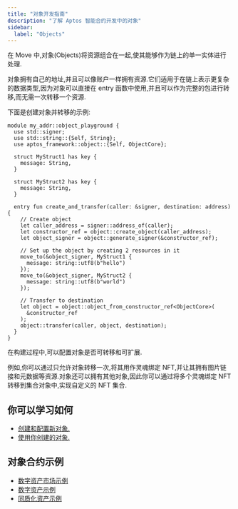 ```yaml
---
title: "对象开发指南"
description: "了解 Aptos 智能合约开发中的对象"
sidebar:
  label: "Objects"
---
```


在 Move 中,对象(Objects)将资源组合在一起,使其能够作为链上的单一实体进行处理.

对象拥有自己的地址,并且可以像账户一样拥有资源.它们适用于在链上表示更复杂的数据类型,因为对象可以直接在 entry 函数中使用,并且可以作为完整的包进行转移,而无需一次转移一个资源.

下面是创建对象并转移的示例:

```move filename="Example.move"
module my_addr::object_playground {
  use std::signer;
  use std::string::{Self, String};
  use aptos_framework::object::{Self, ObjectCore};

  struct MyStruct1 has key {
    message: String,
  }

  struct MyStruct2 has key {
    message: String,
  }

  entry fun create_and_transfer(caller: &signer, destination: address) {
    // Create object
    let caller_address = signer::address_of(caller);
    let constructor_ref = object::create_object(caller_address);
    let object_signer = object::generate_signer(&constructor_ref);

    // Set up the object by creating 2 resources in it
    move_to(&object_signer, MyStruct1 {
      message: string::utf8(b"hello")
    });
    move_to(&object_signer, MyStruct2 {
      message: string::utf8(b"world")
    });

    // Transfer to destination
    let object = object::object_from_constructor_ref<ObjectCore>(
      &constructor_ref
    );
    object::transfer(caller, object, destination);
  }
}
```

在构建过程中,可以配置对象是否可转移和可扩展.

例如,你可以通过只允许对象转移一次,将其用作灵魂绑定 NFT,并让其拥有图片链接和元数据等资源.对象还可以拥有其他对象,因此你可以通过将多个灵魂绑定 NFT 转移到集合对象中,实现自定义的 NFT 集合.

## 你可以学习如何

- [创建和配置新对象.](/zh/build/smart-contracts/object/creating-objects)
- [使用你创建的对象.](/zh/build/smart-contracts/object/using-objects)

## 对象合约示例

- [数字资产市场示例](https://github.com/aptos-labs/aptos-core/tree/main/aptos-move/move-examples/marketplace)
- [数字资产示例](https://github.com/aptos-labs/aptos-core/tree/main/aptos-move/move-examples/token_objects)
- [同质化资产示例](https://github.com/aptos-labs/aptos-core/tree/main/aptos-move/move-examples/fungible_asset)
